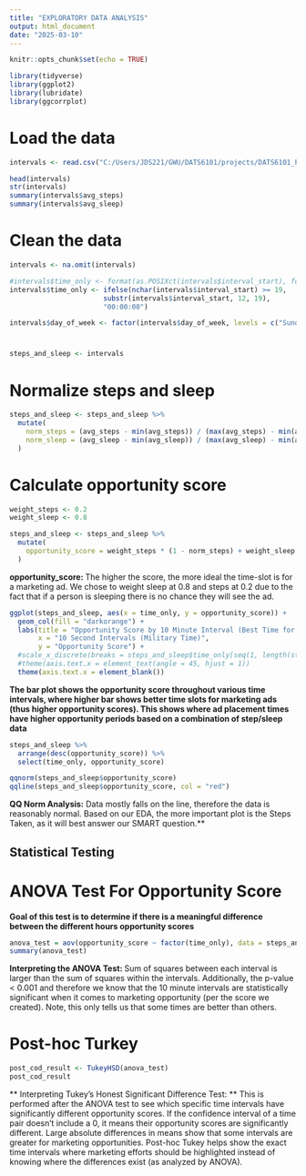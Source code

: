 ```yaml
---
title: "EXPLORATORY DATA ANALYSIS"
output: html_document
date: "2025-03-10"
---
```



```r
knitr::opts_chunk$set(echo = TRUE)
```

```r
library(tidyverse)
library(ggplot2)
library(lubridate)
library(ggcorrplot)
```

# Load the data
```r
intervals <- read.csv("C:/Users/JDS221/GWU/DATS6101/projects/DATS6101_Project/data/fitbit/timestep_data/intervals.csv")

head(intervals)
str(intervals)
summary(intervals$avg_steps)
summary(intervals$avg_sleep)
```
# Clean the data
```r
intervals <- na.omit(intervals)

#intervals$time_only <- format(as.POSIXct(intervals$interval_start), format = "%H:%M:%S")
intervals$time_only <- ifelse(nchar(intervals$interval_start) >= 19,
                       substr(intervals$interval_start, 12, 19),
                       "00:00:00")

intervals$day_of_week <- factor(intervals$day_of_week, levels = c("Sunday", "Monday", "Tuesday", "Wednesday", "Thursday", "Friday", "Saturday"))
```

# 
```r
steps_and_sleep <- intervals 
```

# Normalize steps and sleep
```r
steps_and_sleep <- steps_and_sleep %>%
  mutate(
    norm_steps = (avg_steps - min(avg_steps)) / (max(avg_steps) - min(avg_steps)),
    norm_sleep = (avg_sleep - min(avg_sleep)) / (max(avg_sleep) - min(avg_sleep))
  )
```

# Calculate opportunity score
```r
weight_steps <- 0.2
weight_sleep <- 0.8

steps_and_sleep <- steps_and_sleep %>%
  mutate(
    opportunity_score = weight_steps * (1 - norm_steps) + weight_sleep * (1 - norm_sleep)  # lower steps and sleep = higher score
  )
```
**opportunity_score: ** The higher the score, the more ideal the time-slot is for a marketing ad. We chose to weight sleep at 0.8 and steps at 0.2 due to the fact that if a person is sleeping there is no chance they will see the ad.

```r
ggplot(steps_and_sleep, aes(x = time_only, y = opportunity_score)) +
  geom_col(fill = "darkorange") +
  labs(title = "Opportunity Score by 10 Minute Interval (Best Time for TV Ads)",
       x = "10 Second Intervals (Military Time)",
       y = "Opportunity Score") +
  #scale_x_discrete(breaks = steps_and_sleep$time_only[seq(1, length(steps_and_sleep$time_only), by = 1000)]) +
  #theme(axis.text.x = element_text(angle = 45, hjust = 1))
  theme(axis.text.x = element_blank())
```
**The bar plot shows the opportunity score throughout various time intervals, where higher bar shows better time slots for marketing ads (thus higher opportunity scores). This shows where ad placement times have higher opportunity periods based on a combination of step/sleep data**

```r
steps_and_sleep %>%
  arrange(desc(opportunity_score)) %>%
  select(time_only, opportunity_score)
```

```r
qqnorm(steps_and_sleep$opportunity_score)
qqline(steps_and_sleep$opportunity_score, col = "red")
```
**QQ Norm Analysis:** Data mostly falls on the line, therefore the data is reasonably normal. Based on our EDA, the more important plot is the Steps Taken, as it will best answer our SMART question.**

## Statistical Testing

# ANOVA Test For Opportunity Score
**Goal of this test is to determine if there is a meaningful difference between the different hours opportunity scores**
```r
anova_test = aov(opportunity_score ~ factor(time_only), data = steps_and_sleep)
summary(anova_test)
```
**Interpreting the ANOVA Test: ** Sum of squares between each interval is larger than the sum of squares within the intervals. Additionally, the p-value < 0.001 and therefore we know that the 10 minute intervals are statistically significant when it comes to marketing opportunity (per the score we created). Note, this only tells us that some times are better than others.


# Post-hoc Turkey
```r
post_cod_result <- TukeyHSD(anova_test)
post_cod_result
```
** Interpreting Tukey's Honest Significant Difference Test: ** This is performed after the ANOVA test to see which specific time intervals have significantly different opportunity scores. If the confidence interval of a time pair doesn't include a 0, it means their opportunity scores are significantly different. Large absolute differences in means show that some intervals are greater for marketing opportunities. Post-hoc Tukey helps show the exact time intervals where marketing efforts should be highlighted instead of knowing where the differences exist (as analyzed by ANOVA).
